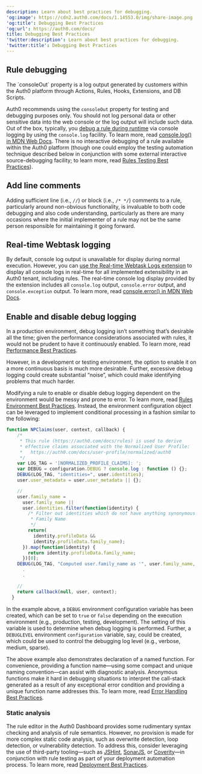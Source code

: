 ```yaml
---
description: Learn about best practices for debugging.
'og:image': https://cdn2.auth0.com/docs/1.14553.0/img/share-image.png
'og:title': Debugging Best Practices
'og:url': https://auth0.com/docs/
title: Debugging Best Practices
'twitter:description': Learn about best practices for debugging.
'twitter:title': Debugging Best Practices
---
```

## Rule debugging

<Warning>
The `consoleOut` property is a log output generated by customers within the Auth0 platform through Actions, Rules, Hooks, Extensions, and DB Scripts. 

Auth0 recommends using the `consoleOut` property for testing and debugging purposes only. You should not log personal data or other sensitive data into the web console or the log output will include such data.
</Warning>
Out of the box, typically, you [debug a rule during runtime](/customize/rules/debug-rules) via console logging by using the `console.log` facility. To learn more, read [console.log() in MDN Web Docs](https://developer.mozilla.org/en-US/docs/Web/API/Console/log). There is no interactive debugging of a rule available within the Auth0 platform (though one could employ the testing automation technique described below in conjunction with some external interactive source-debugging facility; to learn more, read [Rules Testing Best Practices](/rules-best-practices/rules-testing-best-practices)).

## Add line comments

Adding sufficient line (i.e., `//`) or block (i.e., `/* */`) comments to a rule, particularly around non-obvious functionality, is invaluable to both code debugging and also code understanding, particularly as there are many occasions where the initial implementer of a rule may not be the same person responsible for maintaining it going forward.

## Real-time Webtask logging

By default, console log output is unavailable for display during normal execution. However, you can [use the Real-time Webtask Logs extension](/customize/extensions/real-time-webtask-logs) to display all console logs in real-time for all implemented extensibility in an Auth0 tenant, including rules. The real-time console log display provided by the extension includes all `console.log` output, `console.error` output, and `console.exception` output. To learn more, read [console.error() in MDN Web Docs](https://developer.mozilla.org/en-US/docs/Web/API/Console/error).

## Enable and disable debug logging

In a production environment, debug logging isn’t something that’s desirable all the time; given the performance considerations associated with rules, it would not be prudent to have it continuously enabled. To learn more, read [Performance Best Practices](/troubleshoot/performance-best-practices).

However, in a development or testing environment, the option to enable it on a more continuous basis is much more desirable. Further, excessive debug logging could create substantial “noise”, which could make identifying problems that much harder.

Modifying a rule to enable or disable debug logging dependent on the environment would be messy and prone to error. To learn more, read [Rules Environment Best Practices](/rules-best-practices/rules-environment-best-practices). Instead, the environment configuration object can be leveraged to implement conditional processing in a fashion similar to the following:

```js lines expandable
function NPClaims(user, context, callback) {
    /*
     * This rule (https://auth0.com/docs/rules) is used to derive
     * effective claims associated with the Normalized User Profile:
     *   https://auth0.com/docs/user-profile/normalized/auth0
     */
    var LOG_TAG = '[NORMALIZED_PROFILE_CLAIMS]: ';
    var DEBUG = configuration.DEBUG ? console.log : function () {};
    DEBUG(LOG_TAG, "identities=", user.identities);
    user.user_metadata = user.user_metadata || {};

    //
    user.family_name =
      user.family_name ||
      user.identities.filter(function(identity) {
        /* Filter out identities which do not have anything synonymous with
         * Family Name
         */
        return(
          identity.profileData &&
          identity.profileData.family_name);
      }).map(function(identity) {
        return identity.profileData.family_name;
      })[0];
    DEBUG(LOG_TAG, "Computed user.family_name as '", user.family_name, "'");
      .
      .

    //
    return callback(null, user, context);
  }
```

In the example above, a `DEBUG` environment configuration variable has been created, which can be set to `true` or `false` depending on the execution environment (e.g., production, testing, development). The setting of this variable is used to determine when debug logging is performed. Further, a `DEBUGLEVEL` environment `configuration` variable, say, could be created, which could be used to control the debugging log level (e.g., verbose, medium, sparse).

The above example also demonstrates declaration of a named function. For convenience, providing a function name—using some compact and unique naming convention—can assist with diagnostic analysis. Anonymous functions make it hard in debugging situations to interpret the call-stack generated as a result of any exceptional error condition and providing a unique function name addresses this. To learn more, read [Error Handling Best Practices](/troubleshoot/error-handling-best-practices).

### Static analysis

The rule editor in the <Tooltip tip="Auth0 Dashboard-Auth0's main product to configure your services." cta="View Glossary" href="/glossary?term=Auth0+Dashboard">Auth0 Dashboard</Tooltip> provides some rudimentary syntax checking and analysis of rule semantics. However, no provision is made for more complex static code analysis, such as overwrite detection, loop detection, or vulnerability detection. To address this, consider leveraging the use of third-party tooling—such as [JSHint](https://jshint.com/about/), [SonarJS](https://www.sonarsource.com/products/codeanalyzers/sonarjs.html), or [Coverity](https://www.synopsys.com/software-integrity/security-testing/static-analysis-sast.html)—in conjunction with rule testing as part of your deployment automation process. To learn more, read [Deployment Best Practices](/deploy-monitor/deployment-best-practices).
